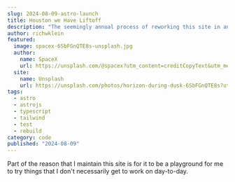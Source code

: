 ```yaml
---
slug: 2024-08-09-astro-launch
title: Houston we Have Liftoff
description: "The seemingly annual process of reworking this site in another framework."
author: richwklein
featured:
  image: spacex-6SbFGnQTE8s-unsplash.jpg
  author:
    name: SpaceX
    url: https://unsplash.com/@spacex?utm_content=creditCopyText&utm_medium=referral&utm_source=unsplash
  site:
    name: Unsplash
    url: https://unsplash.com/photos/horizon-during-dusk-6SbFGnQTE8s?utm_content=creditCopyText&utm_medium=referral&utm_source=unsplash
tags:
  - astro
  - astrojs
  - typescript
  - tailwind
  - test
  - rebuild
category: code
published: "2024-08-09"
---
```


Part of the reason that I maintain this site is for it to be a playground for me to try things that I don't necessarily get to work on day-to-day.
